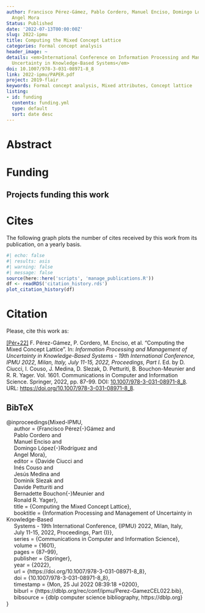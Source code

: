 ```yaml
---
author: Francisco Pérez-Gámez, Pablo Cordero, Manuel Enciso, Domingo López-Rodríguez,
  Angel Mora
Status: Published
date: '2022-07-13T00:00:00Z'
slug: 2022-ipmu
title: Computing the Mixed Concept Lattice
categories: Formal concept analysis
header_image: ~
details: <em>International Conference on Information Processing and Management of
  Uncertainty in Knowledge-Based Systems</em>
doi: 10.1007/978-3-031-08971-8_8
link: 2022-ipmu/PAPER.pdf
project: 2019-flair
keywords: Formal concept analysis, Mixed attributes, Concept lattice
listing:
- id: funding
  contents: funding.yml
  type: default
  sort: date desc
---
```




# Abstract





# Funding
::: {.callout-note appearance='minimal' collapse=false}
## Projects funding this work

:::{#funding}
:::
:::


# Cites

The following graph plots the number of cites received by this work from its publication, on a yearly basis.

```r
#| echo: false
#| results: asis
#| warning: false
#| message: false
source(here::here('scripts', 'manage_publications.R'))
df <- readRDS('citation_history.rds')
plot_citation_history(df)
```


# Citation
Please, cite this work as:


<a name=bib-Mixed-IPMU></a>[[Pér+22]](#cite-Mixed-IPMU) F. Pérez-Gámez, P. Cordero, M. Enciso, et al. “Computing the Mixed Concept Lattice”. In: _Information Processing and Management of Uncertainty in Knowledge-Based Systems - 19th International Conference, IPMU 2022, Milan, Italy, July 11-15, 2022, Proceedings, Part I_. Ed. by D. Ciucci, I. Couso, J. Medina, D. Slezak, D. Petturiti, B. Bouchon-Meunier and R. R. Yager. Vol. 1601. Communications in Computer and Information Science. Springer, 2022, pp. 87-99. DOI: [10.1007/978-3-031-08971-8\_8](https://doi.org/10.1007%2F978-3-031-08971-8%5C_8). URL: [https://doi.org/10.1007/978-3-031-08971-8\_8](https://doi.org/10.1007/978-3-031-08971-8\_8).

::: {.callout-note appearance="minimal" collapse=true}

## BibTeX

@inproceedings{Mixed-IPMU,<br>&nbsp;&nbsp;&nbsp;&nbsp;  author    = {Francisco Pérez{-}Gámez and<br>&nbsp;&nbsp;&nbsp;&nbsp;               Pablo Cordero and<br>&nbsp;&nbsp;&nbsp;&nbsp;               Manuel Enciso and<br>&nbsp;&nbsp;&nbsp;&nbsp;               Domingo López{-}Rodríguez and<br>&nbsp;&nbsp;&nbsp;&nbsp;               Angel Mora},<br>&nbsp;&nbsp;&nbsp;&nbsp;  editor    = {Davide Ciucci and<br>&nbsp;&nbsp;&nbsp;&nbsp;               Inés Couso and<br>&nbsp;&nbsp;&nbsp;&nbsp;               Jesús Medina and<br>&nbsp;&nbsp;&nbsp;&nbsp;               Dominik Slezak and<br>&nbsp;&nbsp;&nbsp;&nbsp;               Davide Petturiti and<br>&nbsp;&nbsp;&nbsp;&nbsp;               Bernadette Bouchon{-}Meunier and<br>&nbsp;&nbsp;&nbsp;&nbsp;               Ronald R. Yager},<br>&nbsp;&nbsp;&nbsp;&nbsp;  title     = {Computing the Mixed Concept Lattice},<br>&nbsp;&nbsp;&nbsp;&nbsp;  booktitle = {Information Processing and Management of Uncertainty in Knowledge-Based<br>&nbsp;&nbsp;&nbsp;&nbsp;               Systems - 19th International Conference, {IPMU} 2022, Milan, Italy,<br>&nbsp;&nbsp;&nbsp;&nbsp;               July 11-15, 2022, Proceedings, Part {I}},<br>&nbsp;&nbsp;&nbsp;&nbsp;  series    = {Communications in Computer and Information Science},<br>&nbsp;&nbsp;&nbsp;&nbsp;  volume    = {1601},<br>&nbsp;&nbsp;&nbsp;&nbsp;  pages     = {87--99},<br>&nbsp;&nbsp;&nbsp;&nbsp;  publisher = {Springer},<br>&nbsp;&nbsp;&nbsp;&nbsp;  year      = {2022},<br>&nbsp;&nbsp;&nbsp;&nbsp;  url       = {https://doi.org/10.1007/978-3-031-08971-8\_8},<br>&nbsp;&nbsp;&nbsp;&nbsp;  doi       = {10.1007/978-3-031-08971-8\_8},<br>&nbsp;&nbsp;&nbsp;&nbsp;  timestamp = {Mon, 25 Jul 2022 08:39:18 +0200},<br>&nbsp;&nbsp;&nbsp;&nbsp;  biburl    = {https://dblp.org/rec/conf/ipmu/Perez-GamezCEL022.bib},<br>&nbsp;&nbsp;&nbsp;&nbsp;  bibsource = {dblp computer science bibliography, https://dblp.org}<br>}

:::


